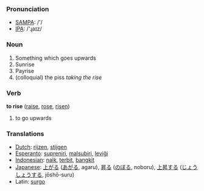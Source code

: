 === Pronunciation ===
*[[w:SAMPA|SAMPA]]: /'/
*[[w:IPA|IPA]]: /'ɻaɪz/


=== Noun ===

# Something which goes upwards
# Sunrise
# Payrise
# (colloquial) the piss ''taking the rise''

=== Verb ===

'''to rise''' ([[raise]], [[rose]], [[risen]])

# to go upwards

=== Translations ===
*[[Dutch]]: [[rijzen]], [[stijgen]]
*[[Esperanto]]: [[supreniri]], [[malsubiri]], [[leviĝi]]
*[[Indonesian]]: [[naik]], [[terbit]], [[bangkit]]
*[[Japanese]]: [[上がる]] ([[あがる]], agaru), [[昇る]] ([[のぼる]], noboru), [[上昇]]する ([[じょうしょう]]する, jōshō-suru)
*Latin: [[surgo]]
